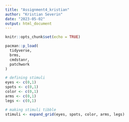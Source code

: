 ```yaml
---
title: "Assignment4_kristian"
author: "Kristian Severin"
date: "2023-05-02"
output: html_document
---
```


```r
knitr::opts_chunk$set(echo = TRUE)
```


```r
pacman::p_load(
  tidyverse,
  brms,
  cmdstanr,
  patchwork
)
```

```r
# defining stimuli
eyes <- c(0,1)
spots <- c(0,1)
color <- c(0,1)
arms <- c(0,1)
legs <- c(0,1)

# making stimuli tibble
stimuli <- expand_grid(eyes, spots, color, arms, legs)


```













